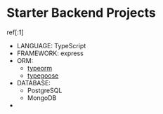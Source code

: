 # Starter Backend Projects

ref[:1]

- LANGUAGE: TypeScript
- FRAMEWORK: express
- ORM:
  - [typeorm](https://typeorm.io/)
  - [typegoose](https://typegoose.github.io/typegoose/)
- DATABASE:
  - PostgreSQL
  - MongoDB
-

[1]: https://typeofnan.dev/your-first-node-express-app-with-typescript/
